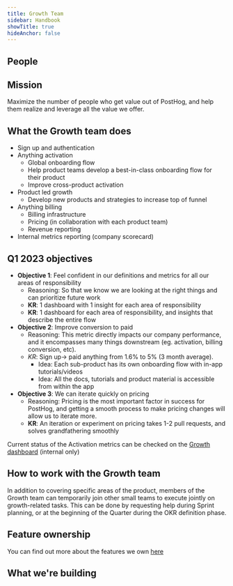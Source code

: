 ```yaml
---
title: Growth Team
sidebar: Handbook
showTitle: true
hideAnchor: false
---
```


## People

<TeamMembers />

## Mission

Maximize the number of people who get value out of PostHog, and help them realize and leverage all the value we offer.

## What the Growth team does
 
- Sign up and authentication
- Anything activation
  - Global onboarding flow
  - Help product teams develop a best-in-class onboarding flow for their product
  - Improve cross-product activation
- Product led growth
  - Develop new products and strategies to increase top of funnel
- Anything billing
  - Billing infrastructure
  - Pricing (in collaboration with each product team)
  - Revenue reporting
- Internal metrics reporting (company scorecard)


## Q1 2023 objectives

- **Objective 1**: Feel confident in our definitions and metrics for all our areas of responsibility
  - Reasoning: So that we know we are looking at the right things and can prioritize future work
  - **KR**: 1 dashboard with 1 insight for each area of responsibility
  - **KR**: 1 dashboard for each area of responsibility, and insights that describe the entire flow
- **Objective 2**: Improve conversion to paid
  - Reasoning: This metric directly impacts our company performance, and it encompasses many things downstream (eg. activation, billing conversion, etc).
  - *KR*: Sign up-> paid anything from 1.6% to 5% (3 month average).
    - Idea: Each sub-product has its own onboarding flow with in-app tutorials/videos
    - Idea: All the docs, tutorials and product material is accessible from within the app
- **Objective 3**: We can iterate quickly on pricing
  - Reasoning: Pricing is the most important factor in success for PostHog, and getting a smooth process to make pricing changes will allow us to iterate more.
  - **KR**: An iteration or experiment on pricing takes 1-2 pull requests, and solves grandfathering smoothly

Current status of the Activation metrics can be checked on the [Growth dashboard](https://app.posthog.com/dashboard/54139) (internal only)

## How to work with the Growth team

In addition to covering specific areas of the product, members of the Growth team can temporarily join other small teams to execute jointly on growth-related tasks.
This can be done by requesting help during Sprint planning, or at the beginning of the Quarter during the OKR definition phase.

## Feature ownership
You can find out more about the features we own [here](/handbook/engineering/feature-ownership)

## What we're building

<TeamRoadmap />

